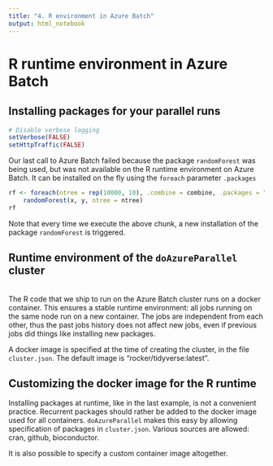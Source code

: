 ```yaml
---
title: "4. R environment in Azure Batch"
output: html_notebook
---
```


# R runtime environment in Azure Batch

## Installing packages for your parallel runs

```r
# Disable verbose logging
setVerbose(FALSE)
setHttpTraffic(FALSE)
```

Our last call to Azure Batch failed because the package `randomForest` was being used, but was not available on the R runtime environment on Azure Batch. It can be installed on the fly using the `foreach` parameter `.packages`

```r
rf <- foreach(ntree = rep(10000, 10), .combine = combine, .packages = "randomForest") %dopar%
    randomForest(x, y, ntree = ntree)
rf
```


Note that every time we execute the above chunk, a new installation of the package `randomForest` is triggered.

## Runtime environment of the `doAzureParallel` cluster
<br>
The R code that we ship to run on the Azure Batch cluster runs on a docker container. This ensures a stable runtime environment: all jobs running on the same node run on a new container. The jobs are independent from each other, thus the past jobs history does not affect new jobs, even if previous jobs did things like installing new packages.

A docker image is specified at the time of creating the cluster, in the file `cluster.json`. The default image is "rocker/tidyverse:latest".

## Customizing the docker image for the R runtime

Installing packages at runtime, like in the last example, is not a convenient practice. Recurrent packages should rather be added to the docker image used for all containers. `doAzureParallel` makes this easy by allowing specification of packages in `cluster.json`. Various sources are allowed: cran, github, bioconductor.

It is also possible to specify a custom container image altogether.
